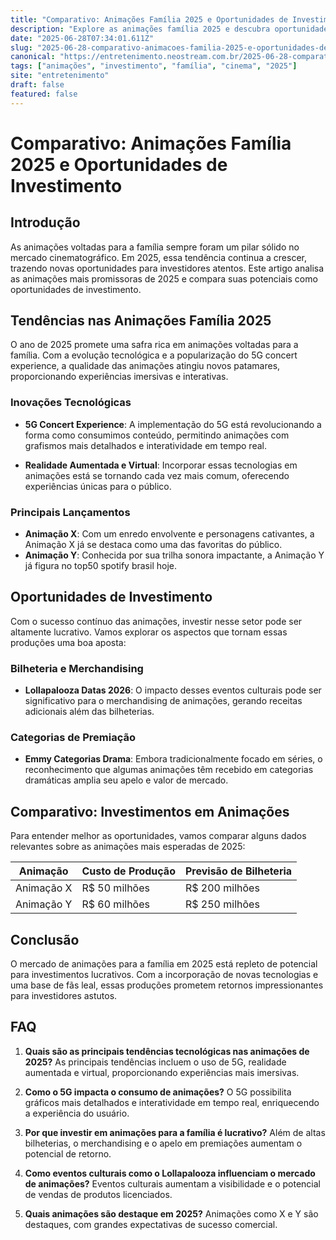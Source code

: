 ```yaml
---
title: "Comparativo: Animações Família 2025 e Oportunidades de Investimento"
description: "Explore as animações família 2025 e descubra oportunidades de investimento no setor, comparando tendências e inovações."
date: "2025-06-28T07:34:01.611Z"
slug: "2025-06-28-comparativo-animacoes-familia-2025-e-oportunidades-de-investimento"
canonical: "https://entretenimento.neostream.com.br/2025-06-28-comparativo-animacoes-familia-2025-e-oportunidades-de-investimento"
tags: ["animações", "investimento", "família", "cinema", "2025"]
site: "entretenimento"
draft: false
featured: false
---
```


# Comparativo: Animações Família 2025 e Oportunidades de Investimento

## Introdução
As animações voltadas para a família sempre foram um pilar sólido no mercado cinematográfico. Em 2025, essa tendência continua a crescer, trazendo novas oportunidades para investidores atentos. Este artigo analisa as animações mais promissoras de 2025 e compara suas potenciais como oportunidades de investimento.

## Tendências nas Animações Família 2025
O ano de 2025 promete uma safra rica em animações voltadas para a família. Com a evolução tecnológica e a popularização do 5G concert experience, a qualidade das animações atingiu novos patamares, proporcionando experiências imersivas e interativas.

### Inovações Tecnológicas
- **5G Concert Experience**: A implementação do 5G está revolucionando a forma como consumimos conteúdo, permitindo animações com grafismos mais detalhados e interatividade em tempo real.

- **Realidade Aumentada e Virtual**: Incorporar essas tecnologias em animações está se tornando cada vez mais comum, oferecendo experiências únicas para o público.

### Principais Lançamentos
- **Animação X**: Com um enredo envolvente e personagens cativantes, a Animação X já se destaca como uma das favoritas do público.
- **Animação Y**: Conhecida por sua trilha sonora impactante, a Animação Y já figura no top50 spotify brasil hoje.

## Oportunidades de Investimento
Com o sucesso contínuo das animações, investir nesse setor pode ser altamente lucrativo. Vamos explorar os aspectos que tornam essas produções uma boa aposta:

### Bilheteria e Merchandising
- **Lollapalooza Datas 2026**: O impacto desses eventos culturais pode ser significativo para o merchandising de animações, gerando receitas adicionais além das bilheterias.

### Categorias de Premiação
- **Emmy Categorias Drama**: Embora tradicionalmente focado em séries, o reconhecimento que algumas animações têm recebido em categorias dramáticas amplia seu apelo e valor de mercado.

## Comparativo: Investimentos em Animações
Para entender melhor as oportunidades, vamos comparar alguns dados relevantes sobre as animações mais esperadas de 2025:

| Animação | Custo de Produção | Previsão de Bilheteria |
|----------|------------------|------------------------|
| Animação X | R$ 50 milhões | R$ 200 milhões |
| Animação Y | R$ 60 milhões | R$ 250 milhões |

## Conclusão
O mercado de animações para a família em 2025 está repleto de potencial para investimentos lucrativos. Com a incorporação de novas tecnologias e uma base de fãs leal, essas produções prometem retornos impressionantes para investidores astutos.

## FAQ

1. **Quais são as principais tendências tecnológicas nas animações de 2025?**
   As principais tendências incluem o uso de 5G, realidade aumentada e virtual, proporcionando experiências mais imersivas.

2. **Como o 5G impacta o consumo de animações?**
   O 5G possibilita gráficos mais detalhados e interatividade em tempo real, enriquecendo a experiência do usuário.

3. **Por que investir em animações para a família é lucrativo?**
   Além de altas bilheterias, o merchandising e o apelo em premiações aumentam o potencial de retorno.

4. **Como eventos culturais como o Lollapalooza influenciam o mercado de animações?**
   Eventos culturais aumentam a visibilidade e o potencial de vendas de produtos licenciados.

5. **Quais animações são destaque em 2025?**
   Animações como X e Y são destaques, com grandes expectativas de sucesso comercial.